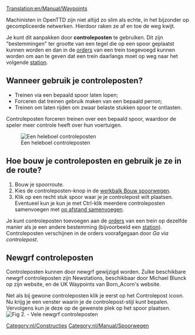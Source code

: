[[Translation:en/Manual/Waypoints]]

Machinisten in OpenTTD zijn niet altijd zo slim als echte, in het bijzonder op gecompliceerde netwerken. Hierdoor raken ze af en toe de weg kwijt.

Je kunt dit aanpakken door '''controleposten''' te gebruiken. Dit zijn "bestemmingen" ter grootte van een tegel die op een spoor geplaatst kunnen worden en dan in de [[nl/Manual/Orders|orders]] van een trein toegevoegd kunnen worden om aan te geven dat een trein daarlangs moet op weg naar het volgende [[nl/Manual/Stations|station]].

== Wanneer gebruik je controleposten? ==

* Treinen via een bepaald spoor laten lopen;
* Forceren dat treinen gebruik maken van een bepaald perron;
* Treinen om laten rijden om zwaar belaste stukken spoor te ontlasten.

Controleposten forceren treinen over een bepaald spoor, waardoor de speler meer controle heeft over hun voertuigen.

[[File:en/Manual/Checkpoints.png|center|frame|Een heleboel controleposten]]

== Hoe bouw je controleposten en gebruik je ze in de route? ==

# Bouw je spoorroute.
# Kies de controleposten-knop in de [[nl/Manual/Spoorwegconstructies#de-werkbalk-bouw-spoorwegen|werkbalk Bouw spoorwegen]].
# Klik op een recht stuk spoor waar je je controlepost wilt plaatsen. Eventueel kun je kun je met Ctrl-klik meerdere controleposten samenvoegen met [[nl/Archive/Manual/Settings/Op afstand samengevoegde stations|op afstand samenvoegen]].

Je kunt controleposten toevoegen aan de [[nl/Manual/Orders|orders]] van een trein op dezelfde manier als je een andere bestemming (bijvoorbeeld een [[nl/Station|station]]). Controleposten verschijnen in de orders voorafgegaan door ''Ga via controlepost''.

== Newgrf controleposten ==

Controleposten kunnen door newgrf gewijzigd worden. Zulke beschikbare newgrf controleposten zijn Newstations, beschikbaar door Michael Blunck op zijn website, en de UK Waypoints van Born_Acorn's website.

Net als bij gewone controleposten klik je eerst op het Controlepost icoon. Nu krijg je een venster waarin je de controlepost-stijl kunt bepalen. Vervolgens kun je deze op de gewenste plek op het spoor plaatsen.
[[File:en/Manual/Newgrfwayp.png|center|frame|Fig 2. - Vele newgrf controleposten]]

[[Category:nl/Constructies]]
[[Category:nl/Manual/Spoorwegen]]